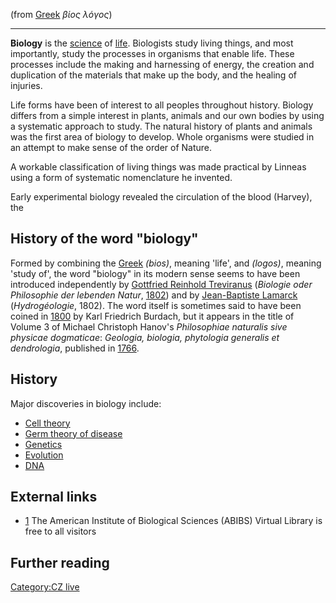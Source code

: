 (from [[Greek language|Greek]] ''βίος λόγος'')
----

'''Biology''' is the [[science]] of [[life]]. Biologists study living things, and most importantly, study the processes in organisms that enable life. These processes include the making and harnessing of energy, the creation and duplication of the materials that make up the body, and the healing of injuries. 

Life forms have been of interest to all peoples throughout history. Biology differs from a simple interest in plants, animals and our own bodies by using a systematic approach to study. The natural history of plants and animals was the first area of biology to develop. Whole organisms were studied in an attempt to make sense of the order of Nature. 

A workable classification of living things was made practical by Linneas using a form of systematic nomenclature he invented. 


Early experimental biology revealed the circulation of the blood (Harvey), the 



==History of the word "biology"==
Formed by combining the [[Greek language|Greek]] ''{{Polytonic|βίος}}'' ''(bios)'', meaning 'life', and ''{{Polytonic|λόγος}}'' ''(logos)'', meaning 'study of', the word "biology" in its modern sense seems to have been introduced independently by [[Gottfried Reinhold Treviranus]] (''Biologie oder Philosophie der lebenden Natur'', [[1802]]) and by [[Jean-Baptiste Lamarck]] (''Hydrogéologie'', 1802). The word itself is sometimes said to have been coined in [[1800]] by Karl Friedrich Burdach, but it appears in the title of Volume 3 of Michael Christoph Hanov's ''Philosophiae naturalis sive physicae dogmaticae'': ''Geologia, biologia, phytologia generalis et dendrologia'', published in [[1766]].

==History==
{{main|History of biology|History of medicine|History of genetics}}
Major discoveries in biology include:
* [[Cell theory]]
* [[Germ theory of disease]]
* [[Genetics]]
* [[Evolution]]
* [[DNA]]

==External links==

* [http://www.aibs.org/virtual-library/] The American Institute of Biological Sciences (ABIBS) Virtual Library is free to all visitors

==Further reading==





[[Category:CZ live]]